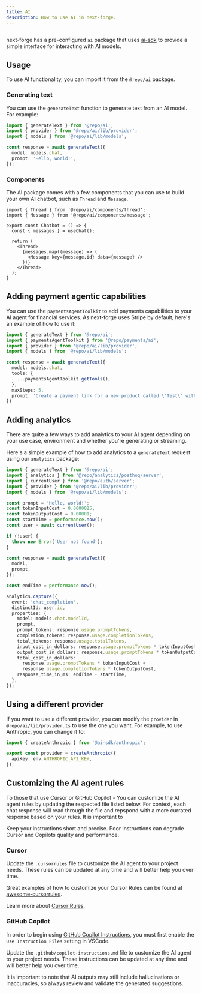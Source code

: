 ```yaml
---
title: AI
description: How to use AI in next-forge.
---
```


<Frame>
  <img src="/images/ai.png" alt="" />
</Frame>

next-forge has a pre-configured `ai` package that uses [ai-sdk](https://sdk.vercel.ai/) to provide a simple interface for interacting with AI models.

## Usage

To use AI functionality, you can import it from the `@repo/ai` package.

### Generating text

You can use the `generateText` function to generate text from an AI model. For example:

```ts generate.ts
import { generateText } from '@repo/ai';
import { provider } from '@repo/ai/lib/provider';
import { models } from '@repo/ai/lib/models';

const response = await generateText({
  model: models.chat,
  prompt: 'Hello, world!',
});
```

### Components

The AI package comes with a few components that you can use to build your own AI chatbot, such as `Thread` and `Message`.

```tsx chatbot.tsx
import { Thread } from '@repo/ai/components/thread';
import { Message } from '@repo/ai/components/message';

export const Chatbot = () => {
  const { messages } = useChat();

  return (
    <Thread>
      {messages.map((message) => (
        <Message key={message.id} data={message} />
      ))}
    </Thread>
  );
}
```

## Adding payment agentic capabilities

You can use the `paymentsAgentToolkit` to add payments capabilities to your AI agent for financial services. As next-forge uses Stripe by default, here's an example of how to use it:

```ts generate.ts
import { generateText } from '@repo/ai';
import { paymentsAgentToolkit } from '@repo/payments/ai';
import { provider } from '@repo/ai/lib/provider';
import { models } from '@repo/ai/lib/models';

const response = await generateText({
  model: models.chat,
  tools: {
    ...paymentsAgentToolkit.getTools(),
  },
  maxSteps: 5,
  prompt: 'Create a payment link for a new product called \"Test\" with a price of $100.',
})
```

## Adding analytics

There are quite a few ways to add analytics to your AI agent depending on your use case, environment and whether you're generating or streaming.

Here's a simple example of how to add analytics to a `generateText` request using our `analytics` package:

```ts generate.ts
import { generateText } from '@repo/ai';
import { analytics } from '@repo/analytics/posthog/server';
import { currentUser } from '@repo/auth/server';
import { provider } from '@repo/ai/lib/provider';
import { models } from '@repo/ai/lib/models';

const prompt = 'Hello, world!';
const tokenInputCost = 0.0000025;
const tokenOutputCost = 0.00001;
const startTime = performance.now();
const user = await currentUser();

if (!user) {
  throw new Error('User not found');
}

const response = await generateText({
  model,
  prompt,
});

const endTime = performance.now();

analytics.capture({
  event: 'chat_completion',
  distinctId: user.id,
  properties: {
    model: models.chat.modelId,
    prompt,
    prompt_tokens: response.usage.promptTokens,
    completion_tokens: response.usage.completionTokens,
    total_tokens: response.usage.totalTokens,
    input_cost_in_dollars: response.usage.promptTokens * tokenInputCost,
    output_cost_in_dollars: response.usage.promptTokens * tokenOutputCost,
    total_cost_in_dollars:
      response.usage.promptTokens * tokenInputCost +
      response.usage.completionTokens * tokenOutputCost,
    response_time_in_ms: endTime - startTime,
  },
});
```

## Using a different provider

If you want to use a different provider, you can modify the `provider` in `@repo/ai/lib/provider.ts` to use the one you want. For example, to use Anthropic, you can change it to:

```ts packages/ai/lib/provider.ts
import { createAnthropic } from '@ai-sdk/anthropic';

export const provider = createAnthropic({
  apiKey: env.ANTHROPIC_API_KEY,
});
```

## Customizing the AI agent rules

To those that use Cursor or GitHub Copilot - You can customize the AI agent rules by updating the respected file listed below. For context, each chat response will read through the file and repspond with a more currated response based on your rules. It is important to

<Warning>Keep your instructions short and precise. Poor instructions can degrade Cursor and Copilots quality and performance.</Warning>

### Cursor

Update the `.cursorrules` file to customize the AI agent to your project needs. These rules can be updated at any time and will better help you over time.

Great examples of how to customize your Cursor Rules can be found at [awesome-cursorrules](https://github.com/PatrickJS/awesome-cursorrules).

Learn more about [Cursor Rules](https://docs.cursor.com/context/rules-for-ai).

### GitHub Copilot

In order to begin using [GitHub Copilot Instructions](https://docs.github.com/en/copilot/customizing-copilot/adding-custom-instructions-for-github-copilot), you must first enable the `Use Instruction Files` setting in VSCode.

Update the `.github/copilot-instructions.md` file to customize the AI agent to your project needs. These instructions can be updated at any time and will better help you over time.

<Note>It is important to note that AI outputs may still include hallucinations or inaccuracies, so always review and validate the generated suggestions.</Note>
